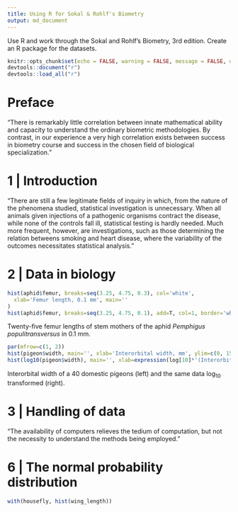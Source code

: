 ```yaml
---
title: Using R for Sokal & Rohlf's Biometry
output: md_document
---
```


Use R and work through the Sokal and Rohlf's Biometry, 3rd edition. Create an R package for the datasets.

```r
knitr::opts_chunk$set(echo = FALSE, warning = FALSE, message = FALSE, dpi = 300, fig.path='png/')
devtools::document("r")
devtools::load_all("r")
```


# Preface

"There is remarkably little correlation between innate mathematical ability and
capacity to understand the ordinary biometric methodologies. By contrast, in
our experience a very high correlation exists between success in biometry
course and success in the chosen field of biological specialization."

# 1 | Introduction

"There are still a few legitimate fields of inquiry in which, from the nature
of the phenomena studied, statistical investigation is unnecessary. When all
animals given injections of a pathogenic organisms contract the disease, while
none of the controls fall ill, statistical testing is hardly needed. Much more
frequent, however, are investigations, such as those determining the relation
betweens smoking and heart disease, where the variability of the outcomes
necessitates statistical analysis."

# 2 | Data in biology

```r
hist(aphid$femur, breaks=seq(3.25, 4.75, 0.3), col='white', 
  xlab='Femur length, 0.1 mm', main=''
)
hist(aphid$femur, breaks=seq(3.25, 4.75, 0.1), add=T, col=1, border='white')
```

Twenty-five femur lengths of stem mothers of the aphid _Pemphigus
populitransversus_ in 0.1 mm.


```r
par(mfrow=c(1, 2))
hist(pigeon$width, main='', xlab='Interorbital width, mm', ylim=c(0, 15))
hist(log10(pigeon$width), main='', xlab=expression(log[10]*'(Interorbital width)'), ylim=c(0, 15))
```

Interorbital width of a 40 domestic pigeons (left) and the same data log~10~ transformed (right).


# 3 | Handling of data

"The availability of computers relieves the tedium of computation, but not the
necessity to understand the methods being employed."

# 6 | The normal probability distribution

```r
with(housefly, hist(wing_length))
```

